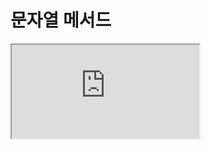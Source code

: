 # 문자열 메서드

<iframe
  loading="lazy"
  className="youtube"
  src="https://www.youtube.com/embed/D4xUOyss96k"
  title="YouTube video player"
  allow="accelerometer; autoplay; clipboard-write; encrypted-media; gyroscope; picture-in-picture"
/>

<iframe
  loading="lazy"
  className="youtube"
  src="https://www.youtube.com/embed/4_uGNu9IlCU"
  title="YouTube video player"
  allow="accelerometer; autoplay; clipboard-write; encrypted-media; gyroscope; picture-in-picture"
/>

## 문자열 메서드란?

메서드란 특정 객체에 정의된 함수를 호출하는 것을 뜻합니다.

즉, 문자열이라는 객체에 미리 만들어진 기능들을 사용한다는 뜻입니다.

예: 뒤집기, 다 대문자로 만들기 등...

## 문자의 대소문자 메서드

파이썬에서 대문자를 소문자로, 소문자를 대문자로 바꿀 수 있는 방법이 있습니다.

`title()`은 책 제목 형식(책 제목 형식은 첫 번째 단어의 첫 번째 알파벳이 대문자인 형태)으로 바꿉니다.

`upper()`은 모든 알파벳을 대문자로 전환합니다.

`lower()`은 모든 알파벳을 소문자로 전환합니다.

`isupper()`은 모든 알파벳이 대문자인지 알려줍니다.

`islower()`은 모든 알파벳이 소문자인지 알려줍니다.

## `len()`

가끔 파이썬에서 문자의 길이를 알아야 할 때가 있습니다.

예를 들어 사용자가 새로운 암호를 `input()` 함수 안에 입력하고 있을 때, 파이썬 프로그램은 암호가 짧아서 조금 더 긴 암호를 넣으라고 물어 볼 수 있습니다.

문자의 길이를 구하기 위해서 `len()` 함수를 사용할 수 있습니다.

`len`은 영어로 '길이'를 뜻하는 `length`의 줄임말입니다.

<iframe
  loading="lazy"
  title="Python IDLE Trinket"
  src="https://trinket.io/embed/python/41e9ea9617"
  height="400"
/>

## `index()`

`index()` 메서드를 사용하여 문자 안에 또 다른 문자가 존재하는지 알 수 있습니다.

```py
print('abcdef'.index('abc'))
```

만일 문자열이 문자 안에 없다면 에러가 생깁니다.

## ~ in ~

부분문자열은 문자 안의 문자입니다.

예를 들어 문자 `abc`에는 부분문자열 'a','b'등이 존재합니다.

문자 안에 부분문자열이 존재하는지 알기 위하여 우리는 'in'이라는 키워드를 사용할 수 있습니다.

'in'은 한국어로 '안'이라는 뜻으로 "abc가 abcdef 안에 있나요?"라고 파이썬에게 물어보는 것과 같습니다.

<iframe
  loading="lazy"
  title="Python IDLE Trinket"
  src="https://trinket.io/embed/python/a26965d6fd"
  height="400"
/>

## +와 \*

문자를 `+`를 사용하여 더할 수 있습니다.

하지만 반복되는 패턴을 더하고 싶다면 어떻게 해야 할까요?

다음과 같은 방법도 있습니다.

문자 `*` 숫자는 문자를 숫자만큼 반복하여 되돌려준다는 뜻입니다.

예를 들어 `"Hello" * 2`는 `HelloHello`입니다.

<iframe
  loading="lazy"
  title="Python IDLE Trinket"
  src="https://trinket.io/embed/python/54f740c487"
  height="400"
/>


<Quiz
  quiz={{
    quizTitle: '파이썬 퀴즈 6',
    quizSynopsis: '문자열 메서드 연습',
    nrOfQuestions: '3',
    questions: [
      {
        question: 'len("Python")을 실행하면 무엇이 출력됩니까?',
        questionType: 'text',
        answerSelectionType: 'single',
        answers: ['3', '4', '5', '6'],
        correctAnswer: '4',
        explanation:
          'Python에는 6개의 문자가 있고 len()은 문자열에서의 문자의 개수를 구하는 메서드이기 때문에 6이 출력됩니다.',
        point: '10'
      },
      {
        question: 'len("python"[0])를 실행하면 무엇이 출력됩니까?',
        questionType: 'text',
        answerSelectionType: 'single',
        answers: ['1', '2', '0', '6'],
        correctAnswer: '1',
        explanation:
          '고난이도 문제: "python"은 6개 문자를 가지고 있지만 "python"[0]는 사실 "p"이기 때문에 1이 출력됩니다.',
        point: '40'
      },
      {
        question:
          '"python"[1] * 3 + "python"[2] * 3 + "python"[3] * 3를 실행하면 무엇이 출력됩니까?',
        questionType: 'text',
        answerSelectionType: 'single',
        answers: ['yyyttthhh', 'ttthhhyyy', 'hhhtttyyy', 'ttttttttt'],
        correctAnswer: '1',
        explanation:
          '고고난이도 문제: "python"[1]*3 + "python"[2]*3 + "python"[3]*3은 "python"의 첫번째 문자를 3번 반복하고 두번째 문자를 3번 반복하고 세번째 문자를 3번 반복하여 "yyyttthhh"가 출력됩니다.',
        point: '50'
      }
    ]
  }}
/>

